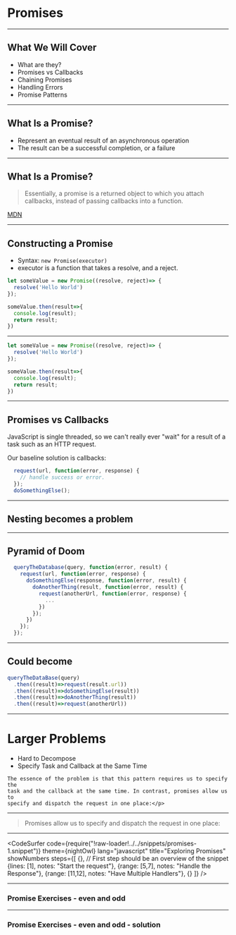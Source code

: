 
# Promises

---

## What We Will Cover

* What are they?
* Promises vs Callbacks 
* Chaining Promises
* Handling Errors
* Promise Patterns

---

## What Is a Promise?

* Represent an eventual result of an asynchronous operation 
* The result can be a successful completion, or a failure 

---

## What Is a Promise? 

> Essentially, a promise is a returned object to which you attach callbacks, instead of passing callbacks into a function.

[MDN](https://developer.mozilla.org/en-US/docs/Web/JavaScript/Guide/Using_promises)

---

## Constructing a Promise 

* Syntax: `new Promise(executor)`
* executor is a function that takes a resolve, and a reject. 

```javascript
let someValue = new Promise((resolve, reject)=> {
  resolve('Hello World')
});

someValue.then(result=>{
  console.log(result);
  return result;
})
```

---

```javascript Using Promises
let someValue = new Promise((resolve, reject)=> {
  resolve('Hello World')
});

someValue.then(result=>{
  console.log(result);
  return result;
})
```

---
## Promises vs Callbacks

JavaScript is single threaded, so we can't really ever "wait" for a result of
a task such as an HTTP request. 

Our baseline solution is callbacks:

```javascript
  request(url, function(error, response) {
    // handle success or error.
  });
  doSomethingElse();
```

---

## Nesting becomes a problem

---


## Pyramid of Doom 

```javascript
  queryTheDatabase(query, function(error, result) {
    request(url, function(error, response) {
      doSomethingElse(response, function(error, result) {
        doAnotherThing(result, function(error, result) {
          request(anotherUrl, function(error, response) {
            ...
          })
        });
      })
    });
  });
```

---

## Could become 

```js
queryTheDataBase(query)
  .then((result)=>request(result.url))
  .then((result)=>doSomethingElse(result))
  .then((result)=>doAnotherThing(result))
  .then((result)=>request(anotherUrl))
```
---

# Larger Problems

- Hard to Decompose
- Specify Task and Callback at the Same Time 

```notes
The essence of the problem is that this pattern requires us to specify the
task and the callback at the same time. In contrast, promises allow us to
specify and dispatch the request in one place:</p>
```

---

> Promises allow us to specify and dispatch the request in one place:

---

<CodeSurfer
  code={require("!raw-loader!../../snippets/promises-1.snippet")}
  theme={nightOwl}
  lang="javascript"
  title="Exploring Promises"
  showNumbers
  steps={[
    {}, // First step should be an overview of the snippet
    {lines: [1], notes: "Start the request"},
    {range: [5,7], notes: "Handle the Response"},
    {range: [11,12], notes: "Have Multiple Handlers"},
    {}
  ]}
/>

---

### Promise Exercises - even and odd

<ReplIt src="https://repl.it/@e_schultz/Simple-Promise-start?lite=true"/>

---


### Promise Exercises - even and odd - solution

<ReplIt src="https://repl.it/@e_schultz/Simple-Promise-Solution?lite=true"/>
